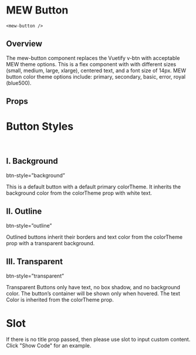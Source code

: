 
# MEW Button

`<mew-button />`

## Overview

The mew-button component replaces the Vuetify v-btn with acceptable MEW theme options. This is a flex component with with different sizes (small, medium, large, xlarge), centered text, and a font size of 14px.
MEW button color theme options include: primary, secondary, basic, error, royal (blue500).

## Props

<Props of={MewButton} />

# Button Styles

<br />

## I. Background

btn-style=”background”

This is a default button with a default primary colorTheme. It inherits the background color from the colorTheme prop with white text.

<Preview>
  <Story id='mewbutton--background-button' />
</Preview>

## II. Outline

btn-style=”outline”

Outlined buttons inherit their borders and text color from the colorTheme prop with a transparent background.

<Preview>
  <Story id='mewbutton--outline-button' />
</Preview>

## III. Transparent

btn-style=”transparent”

Transparent Buttons only have text, no box shadow, and no background color. The button’s container will be shown only when hovered. The text Color is inherited from the colorTheme prop.

<Preview>
  <Story id='mewbutton--transparent-button' />
</Preview>

# Slot

If there is no title prop passed, then please use slot to input custom content. Click "Show Code" for an example.

<Preview>
  <Story id='mewbutton--slot-button' />
</Preview>
